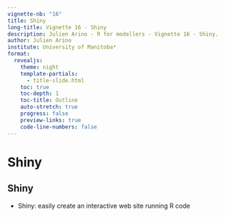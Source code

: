 ---
vignette-nb: "16"
title: Shiny
long-title: Vignette 16 - Shiny
description: Julien Arino - R for modellers - Vignette 16 - Shiny.
author: Julien Arino
institute: University of Manitoba*
format: 
  revealjs:
    theme: night    
    template-partials:
      - title-slide.html
    toc: true
    toc-depth: 1
    toc-title: Outline
    auto-stretch: true
    progress: false
    preview-links: true
    code-line-numbers: false
---

# <!--fit-->Shiny

## Shiny

- Shiny: easily create an interactive web site running R code

